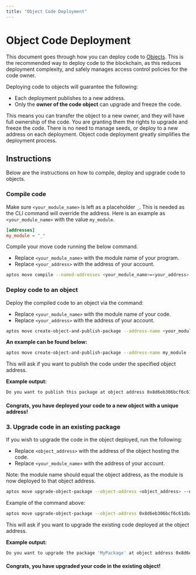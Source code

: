 ```yaml
---
title: "Object Code Deployment"
---
```


# Object Code Deployment

This document goes through how you can deploy code to [Objects](./objects). This is the recommended way to deploy code to the blockchain, as this reduces deployment complexity,
and safely manages access control policies for the code owner.

Deploying code to objects will guarantee the following:
- Each deployment publishes to a new address.
- Only the **owner of the code object** can upgrade and freeze the code.

This means you can transfer the object to a new owner, and they will have full ownership of the code. You are granting them the rights to upgrade and freeze the code.
There is no need to manage seeds, or deploy to a new address on each deployment. Object code deployment greatly simplifies the deployment process.

## Instructions

Below are the instructions on how to compile, deploy and upgrade code to objects.


<Steps>

### Compile code

Make sure `<your_module_name>` is left as a placeholder `_`. This is needed as the CLI command will override the address.
Here is an example as `<your_module_name>` with the value `my_module`.

```toml filename="Move.toml"
[addresses]
my_module = "_"
```

Compile your move code running the below command.
- Replace `<your_module_name>` with the module name of your program.
- Replace `<your_address>` with the address of your account.

```bash filename="Terminal"
aptos move compile --named-addresses <your_module_name>=<your_address>
```

### Deploy code to an object

Deploy the compiled code to an object via the command:
- Replace `<your_module_name>` with the module name of your code.
- Replace `<your_address>` with the address of your account.

```bash filename="Terminal"
aptos move create-object-and-publish-package --address-name <your_module_name> --named-addresses <your_module_name>=<your_address>
```

**An example can be found below:**

```bash filename="Terminal"
aptos move create-object-and-publish-package --address-name my_module --named-addresses my_module=0xa0f0b100f243cbda3df93ceb42c0b9464c359a0853ed98f2bce558be9605e88b
```

This will ask if you want to publish the code under the specified object address.

**Example output:**

```bash filename="Terminal"
Do you want to publish this package at object address 0x8d6eb306bcf6c61dbaa0dbf8daa8252e121b63e95991afcab3b12d3be7f001ab [yes/no] >
```

#### Congrats, you have deployed your code to a new object with a unique address!

### 3. Upgrade code in an existing package

If you wish to upgrade the code in the object deployed, run the following:
- Replace `<object_address>` with the address of the object hosting the code.
- Replace `<your_module_name>` with the address of your account.

Note: the module name should equal the object address, as the module is now deployed to that object address.

```bash filename="Terminal"
aptos move upgrade-object-package --object-address <object_address> --named-addresses <your_module_name>=<object_address>
```

Example of the command above:

```bash filename="Terminal"
aptos move upgrade-object-package --object-address 0x8d6eb306bcf6c61dbaa0dbf8daa8252e121b63e95991afcab3b12d3be7f001ab --named-addresses my_module=0x8d6eb306bcf6c61dbaa0dbf8daa8252e121b63e95991afcab3b12d3be7f001ab
```

This will ask if you want to upgrade the existing code deployed at the object address.

**Example output:**

```bash filename="Terminal"
Do you want to upgrade the package 'MyPackage' at object address 0x8d6eb306bcf6c61dbaa0dbf8daa8252e121b63e95991afcab3b12d3be7f001ab [yes/no]
```

#### Congrats, you have upgraded your code in the existing object!

</Steps>
